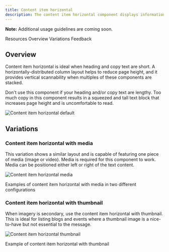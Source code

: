```yaml
---
title: Content item horizontal
description: The content item horizontal component displays information in a horizontal orientation.
---
```



<ComponentDescription name="Content item horizontal" type="layout" />

<InlineNotification>

**Note:** Additional usage guidelines are coming soon.

</InlineNotification>

<AnchorLinks>

<AnchorLink>Resources</AnchorLink>
<AnchorLink>Overview</AnchorLink>
<AnchorLink>Variations</AnchorLink>
<AnchorLink>Feedback</AnchorLink>

</AnchorLinks>

<ResourceLinks name="Content item horizontal" type="layout" />

## Overview

Content item horizontal is ideal when heading and copy text are short. A horizontally-distributed column layout helps to reduce page height, and it provides vertical scannability when multiples of these components are stacked.

Don't use this component if your heading and/or copy text are lengthy. Too much copy in this component results in a squeezed and tall text block that increases page height and is uncomfortable to read.

![Content item horizontal default](../../images/component/content-item-horizontal/content-item-horiz-default.png)

## Variations

### Content item horizontal with media

This variation shows a similar layout and is capable of featuring one piece of media (image or video). Media is required for this component to work. Media can be positioned either left or right of the text content.

![Content item horizontal media](../../images/component/content-item-horizontal/content-item-horiz-media.png)

<Caption>Examples of content item horizontal with media in two different configurations</Caption>

### Content item horizontal with thumbnail

When imagery is secondary, use the content item horizontal with thumbnail. This is ideal for listing blogs and events where a thumbnail image is a nice-to-have but not essential to the message.

![Content item horizontal thumbnail](../../images/component/content-item-horizontal/content-item-horiz-thumbnail.png)

<Caption>Example of content item horizontal with thumbnail</Caption>

<ComponentFooter name="Content item horizontal" type="layout" />

